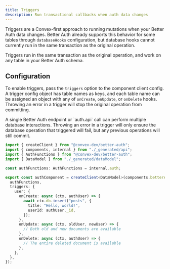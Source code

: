 ```yaml
---
title: Triggers
description: Run transactional callbacks when auth data changes
---
```


Triggers are a Convex-first approach to running mutations when your Better Auth
data changes. Better Auth already supports this behavior for some tables through
`databaseHooks` configuration, but database hooks cannot currently run in the
same transaction as the original operation.

Triggers run in the same transaction as the original operation, and work on any
table in your Better Auth schema.

## Configuration

To enable triggers, pass the `triggers` option to the component client config. A
trigger config object has table names as keys, and each table name can be
assigned an object with any of `onCreate`, `onUpdate`, or `onDelete` hooks.
Throwing an error in a trigger will stop the original operation from committing.

<Callout>
  A single Better Auth endpoint or `auth.api` call can perform multiple database
  interactions. Throwing an error in a trigger will only ensure the database
  operation that triggered will fail, but any previous operations will still
  commit.
</Callout>

```ts title="convex/auth.ts"
import { createClient } from "@convex-dev/better-auth";
import { components, internal } from "./_generated/api";
import { AuthFunctions } from "@convex-dev/better-auth";
import { DataModel } from "./_generated/dataModel";

const authFunctions: AuthFunctions = internal.auth;

export const authComponent = createClient<DataModel>(components.betterAuth, {
  authFunctions,
  triggers: {
    user: {
      onCreate: async (ctx, authUser) => {
        await ctx.db.insert("posts", {
          title: "Hello, world!",
          userId: authUser._id,
        });
      },
      onUpdate: async (ctx, oldUser, newUser) => {
        // Both old and new documents are available
      },
      onDelete: async (ctx, authUser) => {
        // The entire deleted document is available
      },
    },
  },
});
```
